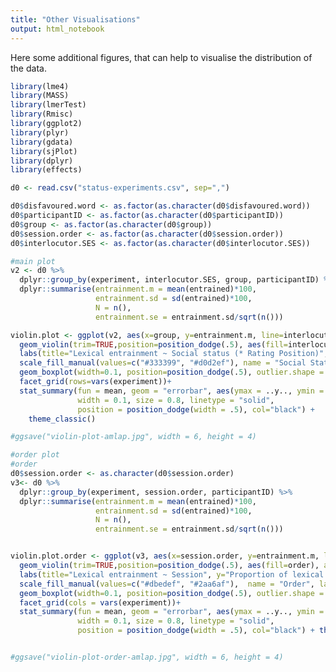 ```yaml
---
title: "Other Visualisations"
output: html_notebook
---
```

Here some additional figures, that can help to visualise the distribution of the data.
```r
library(lme4)
library(MASS)
library(lmerTest)
library(Rmisc)
library(ggplot2)
library(plyr)
library(gdata)
library(sjPlot)
library(dplyr)
library(effects)

d0 <- read.csv("status-experiments.csv", sep=",") 

d0$disfavoured.word <- as.factor(as.character(d0$disfavoured.word))
d0$participantID <- as.factor(as.character(d0$participantID))
d0$group <- as.factor(as.character(d0$group))
d0$session.order <- as.factor(as.character(d0$session.order))
d0$interlocutor.SES <- as.factor(as.character(d0$interlocutor.SES))

#main plot
v2 <- d0 %>%
  dplyr::group_by(experiment, interlocutor.SES, group, participantID) %>%
  dplyr::summarise(entrainment.m = mean(entrained)*100,
                   entrainment.sd = sd(entrained)*100,
                   N = n(),
                   entrainment.se = entrainment.sd/sqrt(n()))
```

```r
violin.plot <- ggplot(v2, aes(x=group, y=entrainment.m, line=interlocutor.SES)) + 
  geom_violin(trim=TRUE,position=position_dodge(.5), aes(fill=interlocutor.SES), alpha=.5)+
  labs(title="Lexical entrainment ~ Social status (* Rating Position)", y="Proportion of lexical entrainment (%)", x="Rating position") +
  scale_fill_manual(values=c("#333399", "#d0d2ef"), name = "Social Status", labels = c("High", "Low")) +
  geom_boxplot(width=0.1, position=position_dodge(.5), outlier.shape = NA, fatten = NULL)+
  facet_grid(rows=vars(experiment))+
  stat_summary(fun = mean, geom = "errorbar", aes(ymax = ..y.., ymin = ..y..),
               width = 0.1, size = 0.8, linetype = "solid",
               position = position_dodge(width = .5), col="black") + 
    theme_classic()

#ggsave("violin-plot-amlap.jpg", width = 6, height = 4)

#order plot
#order
d0$session.order <- as.character(d0$session.order)
v3<- d0 %>%
  dplyr::group_by(experiment, session.order, participantID) %>%
  dplyr::summarise(entrainment.m = mean(entrained)*100,
                   entrainment.sd = sd(entrained)*100,
                   N = n(),
                   entrainment.se = entrainment.sd/sqrt(n()))


violin.plot.order <- ggplot(v3, aes(x=session.order, y=entrainment.m, line=session.order)) + 
  geom_violin(trim=TRUE,position=position_dodge(.5), aes(fill=order), alpha=.5)+
  labs(title="Lexical entrainment ~ Session", y="Proportion of lexical entrainment (%)", x="Session") +
  scale_fill_manual(values=c("#dbedef", "#2aa6af"),  name = "Order", labels = c("First session", "Second session")) +
  geom_boxplot(width=0.1, position=position_dodge(.5), outlier.shape = NA, fatten = NULL)+
  facet_grid(cols = vars(experiment))+
  stat_summary(fun = mean, geom = "errorbar", aes(ymax = ..y.., ymin = ..y..),
               width = 0.1, size = 0.8, linetype = "solid",
               position = position_dodge(width = .5), col="black") + theme_classic()


#ggsave("violin-plot-order-amlap.jpg", width = 6, height = 4)
```


